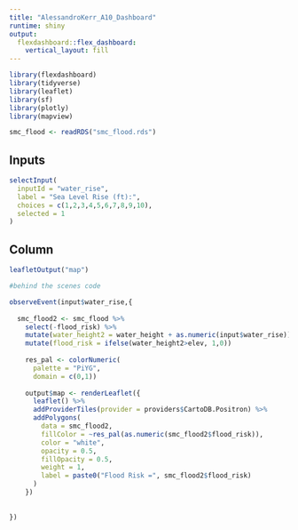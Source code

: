 ```yaml
---
title: "AlessandroKerr_A10_Dashboard"
runtime: shiny
output:
  flexdashboard::flex_dashboard:
    vertical_layout: fill
---
```


```r
library(flexdashboard)
library(tidyverse)
library(leaflet)
library(sf)
library(plotly)
library(mapview)

smc_flood <- readRDS("smc_flood.rds")

```


Inputs {.sidebar}
-------------------------------------

  
```r
selectInput(
  inputId = "water_rise",
  label = "Sea Level Rise (ft):",
  choices = c(1,2,3,4,5,6,7,8,9,10),
  selected = 1
)
```

Column
-------------------------------------

```r
leafletOutput("map")
```


```r

#behind the scenes code

observeEvent(input$water_rise,{
  
  smc_flood2 <- smc_flood %>%
    select(-flood_risk) %>%
    mutate(water_height2 = water_height + as.numeric(input$water_rise)) %>%
    mutate(flood_risk = ifelse(water_height2>elev, 1,0))
    
    res_pal <- colorNumeric(
      palette = "PiYG",
      domain = c(0,1))
    
    output$map <- renderLeaflet({
      leaflet() %>% 
      addProviderTiles(provider = providers$CartoDB.Positron) %>% 
      addPolygons(
        data = smc_flood2,
        fillColor = ~res_pal(as.numeric(smc_flood2$flood_risk)),
        color = "white",
        opacity = 0.5,
        fillOpacity = 0.5,
        weight = 1,
        label = paste0("Flood Risk =", smc_flood2$flood_risk)
      )
    })
    
    
})
```



